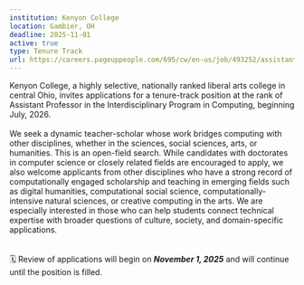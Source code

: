 ```yaml
---
institution: Kenyon College 
location: Gambier, OH
deadline: 2025-11-01
active: true
type: Tenure Track
url: https://careers.pageuppeople.com/695/cw/en-us/job/493252/assistant-professor-interdisciplinary-program-in-computing
---
```


Kenyon College, a highly selective, nationally ranked liberal arts college in central Ohio, invites applications for a tenure-track position at the rank of Assistant Professor in the Interdisciplinary Program in Computing, beginning July, 2026.
<br><br>
We seek a dynamic teacher-scholar whose work bridges computing with other disciplines, whether in the sciences, social sciences, arts, or humanities. This is an open-field search. While candidates with doctorates in computer science or closely related fields are encouraged to apply, we also welcome applicants from other disciplines who have a strong record of computationally engaged scholarship and teaching in emerging fields such as digital humanities, computational social science, computationally-intensive natural sciences, or creative computing in the arts.  We are especially interested in those who can help students connect technical expertise with broader questions of culture, society, and domain-specific applications.  
<br> <br>
🗓️ Review of applications will begin on ***November 1, 2025***  and will continue until the position is filled.

